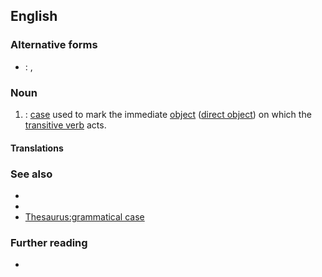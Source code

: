{{also|accusative-case}}
==English==

===Alternative forms===
* {{qualifier|abbreviation}}: {{l|en|A.}}, {{l|en|acc.}} {{l|en|ACC}}

===Noun===
{{examples-right|
: ''I see '''the car'''.''
: ''I hear '''a bell'''.''
: ''I watch '''television'''.''
: ''I play '''football'''.''
: ''I read '''the book'''.''
: ''I hit '''the ball'''.''
}}
{{en-noun}}

# {{lb|en|grammar}}: [[case]] used to mark the immediate [[object]] ([[direct object]]) on which the [[transitive verb]] acts.
#: {{synonyms|en|accusative}}

====Translations====
{{trans-see|case used to mark the immediate object|accusative}}

===See also===
* {{l|en|dative case}}
* {{l|en|objective case}}
* [[Thesaurus:grammatical case]]

===Further reading===
* {{pedia}}